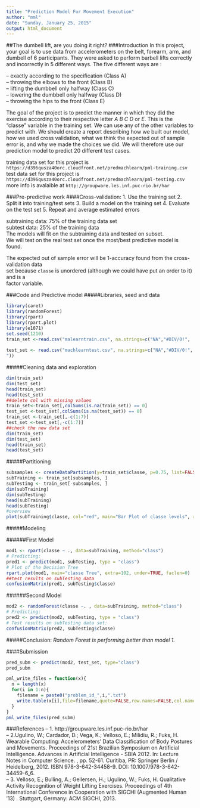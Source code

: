 ```yaml
---
title: "Prediction Model For Movement Execution"
author: "mml"
date: "Sunday, January 25, 2015"
output: html_document
---
```

##The dumbell lift, are you doing it right?
###Introduction
In this project, your goal is to use data from accelerometers on the belt, forearm, arm, and dumbell of 6 participants. They were asked to perform barbell lifts correctly and incorrectly in 5 different ways. The five different ways are : 

-- exactly according to the specification (Class A)  
-- throwing the elbows to the front (Class B)  
-- lifting the dumbbell only halfway (Class C)  
-- lowering the dumbbell only halfway (Class D)  
-- throwing the hips to the front (Class E)  

The goal of the project is to predict the manner in which they did the exercise according to their respective letter *A* *B* *C* *D* or *E*. This is the "classe" variable in the training set. We can use any of the other variables to predict with. We should create a report describing how we built our model, how we used cross validation, what we think the expected out of sample error is, and why we made the choices we did. We will therefore use our prediction model to predict 20 different test cases. 

training data set for this project is ``https://d396qusza40orc.cloudfront.net/predmachlearn/pml-training.csv``  
test data set for this project is ``https://d396qusza40orc.cloudfront.net/predmachlearn/pml-testing.csv``  
more info is avalaible at ``http://groupware.les.inf.puc-rio.br/har``  

###Pre-predictive work
####Cross-validation:
1. Use the training set
2. Split it into training/test sets
3. Build a model on the training set
4. Evaluate on the test set
5. Repeat and average estimated errors

subtraining data: 75% of the training data set  
subtest data: 25% of the training data  
The models will fit on the subtraining data and tested on subset.    
We will test on the real test set once the most/best predictive model is found.  
  
The expected out of sample error will be 1-accuracy found from the cross-validation data  
set because ``classe`` is unordered (although we could have put an order to it) and is a  
factor variable.

###Code and Predictive model
#####Libraries, seed and data
```r
library(caret)
library(randomForest)
library(rpart)
library(rpart.plot)
library(e1071)
set.seed(1210)
train_set <-read.csv("malearntrain.csv", na.strings=c("NA","#DIV/0!",
                                                                                      ""))
test_set <- read.csv("machlearntest.csv", na.strings=c("NA","#DIV/0!", "
"))
```
#####Cleaning data and exploration
```r
dim(train_set)
dim(test_set)
head(train_set)
head(test_set)
##delete col with missing values
train_set<-train_set[,colSums(is.na(train_set)) == 0]
test_set <-test_set[,colSums(is.na(test_set)) == 0]
train_set <-train_set[,-c(1:7)]
test_set <-test_set[,-c(1:7)]
##check the new data set
dim(train_set)
dim(test_set)
head(train_set)
head(test_set)
```

#####Partitioning
```r
subsamples <- createDataPartition(y=train_set$classe, p=0.75, list=FALSE)
subTraining <- train_set[subsamples, ]
subTesting <- train_set[-subsamples, ]
dim(subTraining)
dim(subTesting)
head(subTraining)
head(subTesting)
#overview
plot(subTraining$classe, col="red", main="Bar Plot of classe levels", xlab="classe levels", ylab="Frequency")
```

#####Modeling

######First Model
```r
mod1 <- rpart(classe ~ ., data=subTraining, method="class")
# Predicting:
pred1 <- predict(mod1, subTesting, type = "class")
# Plot of the Decision Tree
rpart.plot(mod1, main="classe Tree", extra=102, under=TRUE, faclen=0)
##test results on subTesting data
confusionMatrix(pred1, subTesting$classe)
```

######Second Model
```r
mod2 <- randomForest(classe ~. , data=subTraining, method="class")
# Predicting:
pred2 <- predict(mod2, subTesting, type = "class")
# Test results on subTesting data set:
confusionMatrix(pred2, subTesting$classe)
```

#####Conclusion:
*Random Forest is performing better than model 1.*

####Submission
```r
pred_subm <- predict(mod2, test_set, type="class")
pred_subm

pml_write_files = function(x){
  n = length(x)
  for(i in 1:n){
    filename = paste0("problem_id_",i,".txt")
    write.table(x[i],file=filename,quote=FALSE,row.names=FALSE,col.names=FALSE)
  }
}
pml_write_files(pred_subm)
```
###References
-- 1. http://groupware.les.inf.puc-rio.br/har  
-- 2.Ugulino, W.; Cardador, D.; Vega, K.; Velloso, E.; Milidiu, R.; Fuks, H. Wearable Computing: Accelerometers' Data Classification of Body Postures and Movements. Proceedings of 21st Brazilian Symposium on Artificial Intelligence. Advances in Artificial Intelligence - SBIA 2012. In: Lecture Notes in Computer Science. , pp. 52-61. Curitiba, PR: Springer Berlin / Heidelberg, 2012. ISBN 978-3-642-34458-9. DOI: 10.1007/978-3-642-34459-6_6.    
-- 3. Velloso, E.; Bulling, A.; Gellersen, H.; Ugulino, W.; Fuks, H. Qualitative Activity Recognition of Weight Lifting Exercises. Proceedings of 4th International Conference in Cooperation with SIGCHI (Augmented Human '13) . Stuttgart, Germany: ACM SIGCHI, 2013.